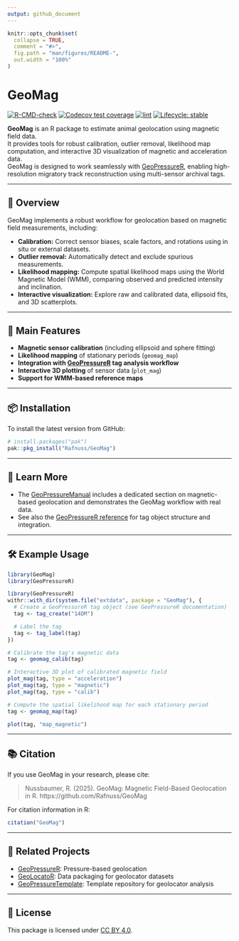 ```yaml
---
output: github_document
---
```


<!-- README.md is generated from README.Rmd. Please edit that file -->

```r
knitr::opts_chunk$set(
  collapse = TRUE,
  comment = "#>",
  fig.path = "man/figures/README-",
  out.width = "100%"
)
```

# GeoMag

<!-- badges: start -->
[![R-CMD-check](https://github.com/Rafnuss/GeoMag/actions/workflows/R-CMD-check.yaml/badge.svg)](https://github.com/Rafnuss/GeoMag/actions/workflows/R-CMD-check.yaml)
[![Codecov test coverage](https://codecov.io/gh/Rafnuss/GeoMag/graph/badge.svg)](https://app.codecov.io/gh/Rafnuss/GeoMag)
[![lint](https://github.com/Rafnuss/GeoMag/actions/workflows/lint.yaml/badge.svg)](https://github.com/Rafnuss/GeoMag/actions/workflows/lint.yaml)
[![Lifecycle: stable](https://img.shields.io/badge/lifecycle-stable-brightgreen.svg)](https://lifecycle.r-lib.org/articles/stages.html#stable)
<!-- badges: end -->

**GeoMag** is an R package to estimate animal geolocation using magnetic field data.  
It provides tools for robust calibration, outlier removal, likelihood map computation, and interactive 3D visualization of magnetic and acceleration data.  
GeoMag is designed to work seamlessly with [GeoPressureR](https://raphaelnussbaumer.com/GeoPressureR), enabling high-resolution migratory track reconstruction using multi-sensor archival tags.

---

## 🚀 Overview

GeoMag implements a robust workflow for geolocation based on magnetic field measurements, including:

- **Calibration:** Correct sensor biases, scale factors, and rotations using in situ or external datasets.
- **Outlier removal:** Automatically detect and exclude spurious measurements.
- **Likelihood mapping:** Compute spatial likelihood maps using the World Magnetic Model (WMM), comparing observed and predicted intensity and inclination.
- **Interactive visualization:** Explore raw and calibrated data, ellipsoid fits, and 3D scatterplots.

---

## 🦅 Main Features

- **Magnetic sensor calibration** (including ellipsoid and sphere fitting)
- **Likelihood mapping** of stationary periods (`geomag_map`)
- **Integration with [GeoPressureR](https://raphaelnussbaumer.com/GeoPressureR) tag analysis workflow**
- **Interactive 3D plotting** of sensor data (`plot_mag`)
- **Support for WMM-based reference maps**

---

## 📦 Installation

To install the latest version from GitHub:

```r
# install.packages("pak")
pak::pkg_install("Rafnuss/GeoMag")
```

---

## 📖 Learn More

- The [GeoPressureManual](https://raphaelnussbaumer.com/GeoPressureManual/) includes a dedicated section on magnetic-based geolocation and demonstrates the GeoMag workflow with real data.
- See also the [GeoPressureR reference](https://raphaelnussbaumer.com/GeoPressureR/reference/index.html) for tag object structure and integration.

---

## 🛠️ Example Usage

```r
library(GeoMag)
library(GeoPressureR)

library(GeoPressureR)
withr::with_dir(system.file("extdata", package = "GeoMag"), {
  # Create a GeoPressureR tag object (see GeoPressureR documentation)
  tag <- tag_create("14DM")

  # Label the tag
  tag <- tag_label(tag)
})

# Calibrate the tag's magnetic data
tag <- geomag_calib(tag)

# Interactive 3D plot of calibrated magnetic field
plot_mag(tag, type = "acceleration")
plot_mag(tag, type = "magnetic")
plot_mag(tag, type = "calib")

# Compute the spatial likelihood map for each stationary period
tag <- geomag_map(tag)

plot(tag, "map_magnetic")
```

---

## 📚 Citation

If you use GeoMag in your research, please cite:

> Nussbaumer, R. (2025). GeoMag: Magnetic Field-Based Geolocation in R. https://github.com/Rafnuss/GeoMag

For citation information in R:
```r
citation("GeoMag")
```

---

## 🔗 Related Projects

- [GeoPressureR](https://raphaelnussbaumer.com/GeoPressureR): Pressure-based geolocation
- [GeoLocatoR](https://github.com/Rafnuss/GeoLocatoR): Data packaging for geolocator datasets
- [GeoPressureTemplate](https://github.com/Rafnuss/GeoPressureTemplate): Template repository for geolocator analysis

---

## 📝 License

This package is licensed under [CC BY 4.0](https://creativecommons.org/licenses/by/4.0/).
